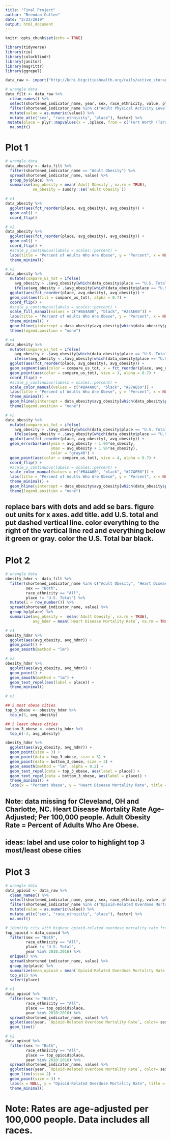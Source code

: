 ```yaml
---
title: "Final Project"
author: "Brendan Cullen"
date: "2/23/2019"
output: html_document
---
```


```r
knitr::opts_chunk$set(echo = TRUE)

library(tidyverse)
library(rio)
library(colorblindr)
library(janitor)
library(magrittr)
library(ggrepel)
```


```r
data_raw <- import("http://bchi.bigcitieshealth.org/rails/active_storage/blobs/eyJfcmFpbHMiOnsibWVzc2FnZSI6IkJBaHBGdz09IiwiZXhwIjpudWxsLCJwdXIiOiJibG9iX2lkIn19--c6b5c30fbd8b79859797e1dc260a06064c8f3864/Current%20BCHI%20Platform%20Dataset%20(7-18)%20-%20Updated%20BCHI%20Platform%20Dataset%20-%20BCHI,%20Phase%20I%20&%20II.csv?disposition=attachment")

# wrangle data
data_filt <- data_raw %>% 
  clean_names() %>% 
  select(shortened_indicator_name, year, sex, race_ethnicity, value, place) %>% 
  filter(shortened_indicator_name %in% c("Adult Physical Activity Levels", "Teen Physical Activity Levels", "Adult Binge Drinking","Adult Obesity","Heart Disease Mortality Rate","Bike Score","Walkability","Median Household Income","Race/Ethnicity","Death Rate (Overall)")) %>% 
  mutate(value = as.numeric(value)) %>% 
  mutate_at(c("sex", "race_ethnicity", "place"), factor) %>% 
 mutate(place = plyr::mapvalues(x = .$place, from = c("Fort Worth (Tarrant County), TX", "Indianapolis (Marion County), IN", "Las Vegas (Clark County), NV", "Miami (Miami-Dade County), FL", "Oakland (Alameda County), CA", "Portland (Multnomah County), OR"), to = c("Fort Worth, TX", "Indianapolis, IN", "Las Vegas, NV", "Miami, FL", "Oakland, CA", "Portland, OR"))) %>% 
  na.omit()
```

# Plot 1 

```r

# wrangle data
data_obesity <- data_filt %>% 
  filter(shortened_indicator_name == "Adult Obesity") %>% 
  spread(shortened_indicator_name, value) %>% 
  group_by(place) %>% 
  summarise(avg_obesity = mean(`Adult Obesity`, na.rm = TRUE),
            se_obesity = sundry::se(`Adult Obesity`))

# v1
data_obesity %>% 
  ggplot(aes(fct_reorder(place, avg_obesity), avg_obesity)) + 
  geom_col() +
  coord_flip()

# v2
data_obesity %>% 
  ggplot(aes(fct_reorder(place, avg_obesity), avg_obesity)) + 
  geom_col() + 
  coord_flip() +
  #scale_y_continuous(labels = scales::percent) + 
  labs(title = "Percent of Adults Who Are Obese", y = "Percent", x = NULL) + 
  theme_minimal()

# v3
data_obesity %>% 
  mutate(compare_us_tot = ifelse(
    avg_obesity > .$avg_obesity[which(data_obesity$place == "U.S. Total")], "above",
    ifelse(avg_obesity < .$avg_obesity[which(data_obesity$place == "U.S. Total")], "below", "avg"))) %>% 
  ggplot(aes(fct_reorder(place, avg_obesity), avg_obesity)) + 
  geom_col(aes(fill = compare_us_tot), alpha = 0.7) +
  coord_flip() +
  #scale_y_continuous(labels = scales::percent) + 
  scale_fill_manual(values = c("#BA4A00", "black", "#27AE60")) +
  labs(title = "Percent of Adults Who Are Obese", y = "Percent", x = NULL, caption = "States above the U.S. average are colored red. States below the U.S. average are colored green.") + 
  theme_minimal() + 
  geom_hline(yintercept = data_obesity$avg_obesity[which(data_obesity$place == "U.S. Total")], linetype = 2) + 
  theme(legend.position = "none")

# v4
data_obesity %>% 
  mutate(compare_us_tot = ifelse(
    avg_obesity > .$avg_obesity[which(data_obesity$place == "U.S. Total")], "above",
    ifelse(avg_obesity < .$avg_obesity[which(data_obesity$place == "U.S. Total")], "below", "avg"))) %>% 
  ggplot(aes(fct_reorder(place, avg_obesity), avg_obesity)) + 
  geom_segment(aes(color = compare_us_tot, x = fct_reorder(place, avg_obesity), xend = place, y=0, yend = avg_obesity), size = 1, alpha = 0.7) +
  geom_point(aes(color = compare_us_tot), size = 3, alpha = 0.7) +
  coord_flip() +
  #scale_y_continuous(labels = scales::percent) + 
  scale_color_manual(values = c("#BA4A00", "black", "#27AE60")) +
  labs(title = "Percent of Adults Who Are Obese", y = "Percent", x = NULL, caption = "States above the U.S. average are colored red. States below the U.S. average are colored green.") + 
  theme_minimal() + 
  geom_hline(yintercept = data_obesity$avg_obesity[which(data_obesity$place == "U.S. Total")], linetype = 2) + 
  theme(legend.position = "none")

# v5
data_obesity %>% 
  mutate(compare_us_tot = ifelse(
    avg_obesity > .$avg_obesity[which(data_obesity$place == "U.S. Total")], "above",
    ifelse(avg_obesity < .$avg_obesity[which(data_obesity$place == "U.S. Total")], "below", "avg"))) %>% 
  ggplot(aes(fct_reorder(place, avg_obesity), avg_obesity)) + 
  geom_errorbar(aes(ymin = avg_obesity - 1.96*se_obesity,
                    ymax = avg_obesity + 1.96*se_obesity),
                    color = "gray40") +
  geom_point(aes(color = compare_us_tot), size = 4, alpha = 0.7) +
  coord_flip() +
  #scale_y_continuous(labels = scales::percent) + 
  scale_color_manual(values = c("#BA4A00", "black", "#27AE60")) +
  labs(title = "Percent of Adults Who Are Obese", y = "Percent", x = NULL, caption = "States above the U.S. average are colored red. States below the U.S. average are colored green.") + 
  theme_minimal() + 
  geom_hline(yintercept = data_obesity$avg_obesity[which(data_obesity$place == "U.S. Total")], linetype = 2) + 
  theme(legend.position = "none")

```
 


## replace bars with dots and add se bars. figure out units for x axes. add title. add U.S. total and put dashed vertical line. color everything to the right of the vertical line red and everything below it green or gray. color the U.S. Total bar black. 


# Plot 2
 
```r
# wrangle data
obesity_hdmr <- data_filt %>%
  filter(shortened_indicator_name %in% c("Adult Obesity", "Heart Disease Mortality Rate"),
         sex == "Both",
         race_ethnicity == "All",
         place != "U.S. Total") %>%
  mutate(i = row_number()) %>%
  spread(shortened_indicator_name, value) %>%
  group_by(place) %>%
  summarize(avg_obesity =  mean(`Adult Obesity`, na.rm = TRUE),
            avg_hdmr = mean(`Heart Disease Mortality Rate`, na.rm = TRUE))

# v1
obesity_hdmr %>% 
  ggplot(aes(avg_obesity, avg_hdmr)) + 
  geom_point() +
  geom_smooth(method = "lm")

# v2
obesity_hdmr %>% 
  ggplot(aes(avg_obesity, avg_hdmr)) + 
  geom_point() +
  geom_smooth(method = "lm") +
  geom_text_repel(aes(label = place)) + 
  theme_minimal()

# v3

## 5 most obese cities
top_3_obese <- obesity_hdmr %>% 
  top_n(3, avg_obesity)

## 5 least obese cities
bottom_3_obese <- obesity_hdmr %>% 
  top_n(-3, avg_obesity)

obesity_hdmr %>% 
  ggplot(aes(avg_obesity, avg_hdmr)) + 
  geom_point(size = 3) +
  geom_point(data = top_3_obese, size = 3) +
  geom_point(data = bottom_3_obese, size = 3) +
  geom_smooth(method = "lm", alpha = 0.2) +
  geom_text_repel(data = top_3_obese, aes(label = place)) +
  geom_text_repel(data = bottom_3_obese, aes(label = place)) +
  theme_minimal() + 
  labs(x = "Percent Obese", y = "Heart Disease Mortality Rate", title = "Relationship between Obesity and Heart Disease", subtitle = "State labels represent 3 most/least obese states", caption = "3 most obese states are colored red. \n Heart Disease Mortality Rate is age-adjusted per 100,000 people.")
```

## Note: data missing for Cleveland, OH and Charlotte, NC. Heart Disease Mortality Rate Age-Adjusted; Per 100,000 people. Adult Obesity Rate = Percent of Adults Who Are Obese.
## ideas: label and use color to highlight top 3 most/least obese cities

# Plot 3

```r
# wrangle data
data_opioid <- data_raw %>% 
  clean_names() %>% 
  select(shortened_indicator_name, year, sex, race_ethnicity, value, place) %>% 
  filter(shortened_indicator_name %in% c("Opioid-Related Overdose Mortality Rate")) %>% 
  mutate(value = as.numeric(value)) %>% 
  mutate_at(c("sex", "race_ethnicity", "place"), factor) %>% 
  na.omit()

# identify city with highest opioid-related overdose mortality rate from 2010 to 2016
top_opioid = data_opioid %>% 
  filter(sex == "Both",
         race_ethnicity == "All",
         place != "U.S. Total",
         year %in% 2010:2016) %>% 
  unique() %>% 
  spread(shortened_indicator_name, value) %>% 
  group_by(place) %>% 
  summarize(mean_opioid = mean(`Opioid-Related Overdose Mortality Rate`, na.rm = TRUE)) %>% 
  top_n(1) %>% 
  select(place)

# v1 
data_opioid %>% 
  filter(sex != "Both", 
         race_ethnicity == "All",
         place == top_opioid$place,
         year %in% 2010:2016) %>% 
  spread(shortened_indicator_name, value) %>% 
  ggplot(aes(year, `Opioid-Related Overdose Mortality Rate`, color= sex)) + 
  geom_line() 

# v2
data_opioid %>% 
  filter(sex != "Both", 
         race_ethnicity == "All",
         place == top_opioid$place,
         year %in% 2010:2016) %>% 
  spread(shortened_indicator_name, value) %>% 
  ggplot(aes(year, `Opioid-Related Overdose Mortality Rate`, color= sex)) + 
  geom_line(size= 2) +
  geom_point(size = 3) + 
  labs(x = NULL, y = "Opioid-Related Overdose Mortality Rate", title = "Opioid-use Related Mortality Rates Over Time", subtitle = "Colombus, OH", caption = "Rates are age-adjusted per 100,000 people.") + 
  theme_minimal() 
```

# Note: Rates are age-adjusted per 100,000 people. Data includes all races. 
